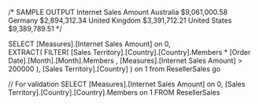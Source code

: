/* SAMPLE OUTPUT
				Internet Sales Amount
Australia		$9,061,000.58
Germany			$2,894,312.34
United Kingdom	$3,391,712.21
United States	$9,389,789.51
*/

SELECT
	[Measures].[Internet Sales Amount] on 0,	
	EXTRACT(
		FILTER(
			[Sales Territory].[Country].[Country].Members *
			[Order Date].[Month].[Month].Members
			, [Measures].[Internet Sales Amount] > 200000
		),
	[Sales Territory].[Country]
	)
	on 1
from ResellerSales
go

// For validation
SELECT
	[Measures].[Internet Sales Amount] on 0,
	[Sales Territory].[Country].[Country].Members on 1
FROM ResellerSales